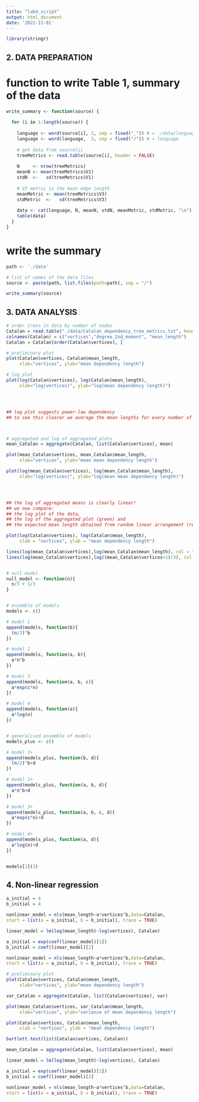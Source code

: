 ```yaml
---
title: "lab4_script"
output: html_document
date: '2022-11-01'
---
```


```r
library(stringr)
```


## 2. DATA PREPARATION

# function to write Table 1, summary of the data
```r
write_summary <- function(source) {
  
  for (i in 1:length(source)) {
    
    language <- word(source[i], 1, sep = fixed("_")) # = ./data/language
    language <- word(language,  3, sep = fixed("/")) # = language
    
    # get data from source[i]
    treeMetrics <- read.table(source[i], header = FALSE)
    
    N     <- nrow(treeMetrics)
    meanN <- mean(treeMetrics$V1)
    stdN  <-   sd(treeMetrics$V1)
    
    # V3 metric is the mean edge length
    meanMetric <- mean(treeMetrics$V3)
    stdMetric  <-   sd(treeMetrics$V3)
    
    data <- cat(language, N, meanN, stdN, meanMetric, stdMetric, "\n")
    table(data)
  }
}
```

# write the summary
```r
path <- './data'

# list of names of the data files
source <- paste(path, list.files(path=path), sep = "/")

write_summary(source)
```


## 3. DATA ANALYSIS

```r
# order trees in data by number of nodes
Catalan = read.table("./data/Catalan_dependency_tree_metrics.txt", header = FALSE)
colnames(Catalan) = c("vertices","degree_2nd_moment", "mean_length")
Catalan = Catalan[order(Catalan$vertices), ]

# preliminary plot
plot(Catalan$vertices, Catalan$mean_length, 
     xlab="vertices", ylab="mean dependency length")

# log plot
plot(log(Catalan$vertices), log(Catalan$mean_length), 
     xlab="log(vertices)", ylab="log(mean dependency length)")




## log plot suggests power-law dependency
## to see this clearer we average the mean lengths for every number of vertices



# aggregated and log of aggregated plots
mean_Catalan = aggregate(Catalan, list(Catalan$vertices), mean)

plot(mean_Catalan$vertices, mean_Catalan$mean_length,
     xlab="vertices", ylab="mean mean dependency length")

plot(log(mean_Catalan$vertices), log(mean_Catalan$mean_length),
     xlab="log(vertices)", ylab="log(mean mean dependency length)")




## the log of aggregated means is clearly linear!
## we now compare:
## the log plot of the data,
## the log of the aggregated plot (green) and
## the expected mean length obtained from random linear arrangement (red)

plot(log(Catalan$vertices), log(Catalan$mean_length),
     xlab = "vertices", ylab = "mean dependency length")

lines(log(mean_Catalan$vertices),log(mean_Catalan$mean_length), col = "green")
lines(log(mean_Catalan$vertices),log((mean_Catalan$vertices+1)/3), col = "red")



```

```r
# null model
null_model <- function(n){
  n/3 + 1/3
}


# ensemble of models
models <- c()

# model 1
append(models, function(b){
  (n/2)^b
})

# model 2
append(models, function(a, b){
  a*n^b
})

# model 3
append(models, function(a, b, c){
  a*exp(c*n)
})

# model 4
append(models, function(a){
  a*log(n)
})


# generalised ensemble of models
models_plus <- c()

# model 1+
append(models_plus, function(b, d){
  (n/2)^b+d
})

# model 2+
append(models_plus, function(a, b, d){
  a*n^b+d
})

# model 3+
append(models_plus, function(a, b, c, d){
  a*exp(c*n)+d
})

# model 4+
append(models_plus, function(a, d){
  a*log(n)+d
})


models[1](3)

```


## 4. Non-linear regression

```r
a_initial = 4
b_initial = 4

nonlinear_model = nls(mean_length~a*vertices^b,data=Catalan,
start = list(a = a_initial, b = b_initial), trace = TRUE)

```

```r
linear_model = lm(log(mean_length)~log(vertices), Catalan)

a_initial = exp(coef(linear_model)[1])
b_initial = coef(linear_model)[2]

nonlinear_model = nls(mean_length~a*vertices^b,data=Catalan,
start = list(a = a_initial, b = b_initial), trace = TRUE)
```

```r
# preliminary plot
plot(Catalan$vertices, Catalan$mean_length, 
     xlab="vertices", ylab="mean dependency length")

```

```r

var_Catalan = aggregate(Catalan, list(Catalan$vertices), var)

plot(mean_Catalan$vertices, var_Catalan$mean_length,
     xlab="vertices", ylab="variance of mean dependency length")

plot(Catalan$vertices, Catalan$mean_length,
     xlab = "vertices", ylab = "mean dependency length")
```

```r
bartlett.test(list(Catalan$vertices, Catalan))
```
```r
mean_Catalan = aggregate(Catalan, list(Catalan$vertices), mean)

linear_model = lm(log(mean_length)~log(vertices), Catalan)

a_initial = exp(coef(linear_model)[1])
b_initial = coef(linear_model)[2]

nonlinear_model = nls(mean_length~a*vertices^b,data=Catalan,
start = list(a = a_initial, b = b_initial), trace = TRUE)
```

```r

```

```r

```

```r

```
